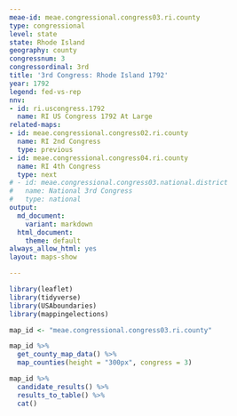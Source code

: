 ```yaml
---
meae-id: meae.congressional.congress03.ri.county
type: congressional
level: state
state: Rhode Island
geography: county
congressnum: 3
congressordinal: 3rd
title: '3rd Congress: Rhode Island 1792'
year: 1792
legend: fed-vs-rep
nnv:
- id: ri.uscongress.1792
  name: RI US Congress 1792 At Large
related-maps:
- id: meae.congressional.congress02.ri.county
  name: RI 2nd Congress
  type: previous
- id: meae.congressional.congress04.ri.county
  name: RI 4th Congress
  type: next
# - id: meae.congressional.congress03.national.district
#   name: National 3rd Congress
#   type: national
output:
  md_document:
    variant: markdown
  html_document:
    theme: default
always_allow_html: yes
layout: maps-show

---
```


```r
library(leaflet)
library(tidyverse)
library(USAboundaries)
library(mappingelections)

map_id <- "meae.congressional.congress03.ri.county"
```

<div class="map">

```r
map_id %>%
  get_county_map_data() %>% 
  map_counties(height = "300px", congress = 3)
```

</div>


<div class="results-table">

```r
map_id %>%
  candidate_results() %>%
  results_to_table() %>%
  cat()
```

</div>
